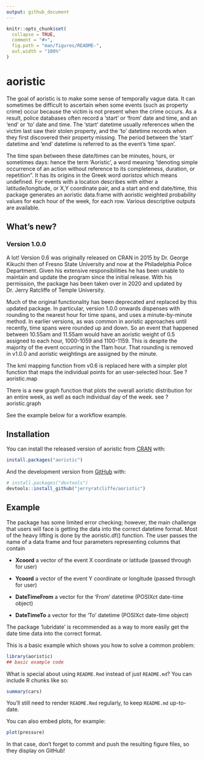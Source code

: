 ```yaml
---
output: github_document
---
```


<!-- README.md is generated from README.Rmd. Please edit that file -->

```r
knitr::opts_chunk$set(
  collapse = TRUE,
  comment = "#>",
  fig.path = "man/figures/README-",
  out.width = "100%"
)
```

# aoristic

<!-- badges: start -->
<!-- badges: end -->

The goal of aoristic is to make some sense of temporally vague data. It can sometimes be difficult to ascertain when some events (such as property crime) occur because the victim is not present when the crime occurs. As a result, police databases often record a 'start' or 'from' date and time, and an 'end' or 'to' date and time. The 'start' datetime usually references when the victim last saw their stolen property, and the 'to' datetime records when they first discovered their property missing. The period between the 'start' datetime and 'end' datetime is referred to as the event’s ‘time span’. 

The time span between these date/times can be minutes, hours, or sometimes days: hence the term 'Aoristic', a word meaning “denoting simple occurrence of an action without reference to its completeness, duration, or repetition”. It has its origins in the Greek word *aoristos* which means undefined. For events with a location describes with either a latitude/longitude, or X,Y coordinate pair, and a start and end date/time, this package generates an aoristic data.frame with aoristic weighted probability values for each hour of the week, for each row. Various descriptive outputs are available.

## What's new?

### Version 1.0.0

A lot! Version 0.6 was originally released on CRAN in 2015 by Dr. George Kikuchi then of Fresno State University and now at the Philadelphia Police Department. Given his extensive responsibilities he has been unable to maintain and update the program since the initial release. With his permission, the package has been taken over in 2020 and updated by Dr. Jerry Ratcliffe of Temple University. 

Much of the original functionality has been deprecated and replaced by this updated package. In particular, version 1.0.0 onwards dispenses with rounding to the nearest hour for time spans, and uses a minute-by-minute method. In earlier versions, as was common in aoristic approaches until recently, time spans were rounded up and down. So an event that happened between 10.55am and 11.55am would have an aoristic weight of 0.5 assigned to each hour, 1000-1059 and 1100-1159. This is despite the majority of the event occurring in the 11am hour. That rounding is removed in v1.0.0 and aoristic weightings are assigned by the minute.

The kml mapping function from v0.6 is replaced here with a simpler plot function that maps the individual points for an user-selected hour. See ?aoristic.map

There is a new graph function that plots the overall aoristic distribution for an entire week, as well as each individual day of the week. see ?aoristic.graph

See the example below for a workflow example.


## Installation

You can install the released version of aoristic from [CRAN](https://CRAN.R-project.org) with:

``` r
install.packages("aoristic")
```

And the development version from [GitHub](https://github.com/) with:

``` r
# install.packages("devtools")
devtools::install_github("jerryratcliffe/aoristic")
```

## Example

The package has some limited error checking; however, the main challenge that users will face is getting the data into the correct datetime format. Most of the heavy lifting is done by the aoristic.df() function. The user passes the name of a data frame and four parameters representing columns that contain

- **Xcoord** a vector of the event X coordinate or latitude (passed through for user)

- **Ycoord** a vector of the event Y coordinate or longitude (passed through for user)

- **DateTimeFrom** a vector for the 'From' datetime (POSIXct date-time object)

- **DateTimeTo** a vector for the 'To' datetime (POSIXct date-time object)

The package 'lubridate' is recommended as a way to more easily get the date time data into the correct format. 


This is a basic example which shows you how to solve a common problem:

```r
library(aoristic)
## basic example code
```

What is special about using `README.Rmd` instead of just `README.md`? You can include R chunks like so:

```r
summary(cars)
```

You'll still need to render `README.Rmd` regularly, to keep `README.md` up-to-date.

You can also embed plots, for example:

```r
plot(pressure)
```

In that case, don't forget to commit and push the resulting figure files, so they display on GitHub!
